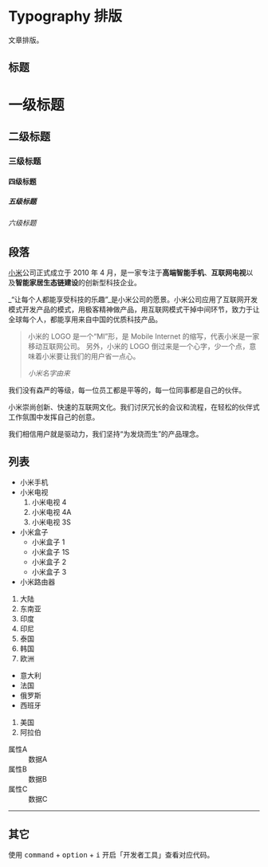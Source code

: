 # Typography 排版

文章排版。

## 标题

<div className="article entry--typography-demo">
  <h1>一级标题</h1>
  <h2>二级标题</h2>
  <h3>三级标题</h3>
  <h4>四级标题</h4>
  <h5>五级标题</h5>
  <h6>六级标题</h6>
</div>

## 段落

[小米](https://www.mi.com/)公司正式成立于 2010 年 4 月，是一家专注于**高端智能手机**、**互联网电视**以及**智能家居生态链建设**的创新型科技企业。

_“让每个人都能享受科技的乐趣”_是小米公司的愿景。小米公司应用了互联网开发模式开发产品的模式，用极客精神做产品，用互联网模式干掉中间环节，致力于让全球每个人，都能享用来自中国的优质科技产品。

> 小米的 LOGO 是一个“MI”形，是 Mobile Internet 的缩写，代表小米是一家移动互联网公司。 另外，小米的 LOGO 倒过来是一个心字，少一个点，意味着小米要让我们的用户省一点心。
>
> <cite>小米名字由来</cite>

我们没有森严的等级，每一位员工都是平等的，每一位同事都是自己的伙伴。

小米崇尚创新、快速的互联网文化。我们讨厌冗长的会议和流程，在轻松的伙伴式工作氛围中发挥自己的创意。

我们相信用户就是驱动力，我们坚持“为发烧而生”的产品理念。

## 列表

- 小米手机
- 小米电视
  1. 小米电视 4
  1. 小米电视 4A
  1. 小米电视 3S
- 小米盒子
  - 小米盒子 1
  - 小米盒子 1S
  - 小米盒子 2
  - 小米盒子 3
- 小米路由器

1. 大陆
1. 东南亚
1. 印度
1. 印尼
1. 泰国
1. 韩国
1. 欧洲

- 意大利
- 法国
- 俄罗斯
- 西班牙

1. 美国
1. 阿拉伯

<dl>
  <dt>属性A</dt>
  <dd>数据A</dd>
  <dt>属性B</dt>
  <dd>数据B</dd>
  <dt>属性C</dt>
  <dd>数据C</dd>
</dl>

<hr />

## 其它

使用 <kbd>command</kbd> + <kbd>option</kbd> + <kbd>i</kbd> 开启「开发者工具」查看对应代码。
